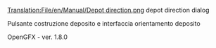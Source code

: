 [[Translation:File/en/Manual/Depot direction.png]]
depot direction dialog

Pulsante costruzione deposito e interfaccia orientamento deposito

OpenGFX - ver. 1.8.0